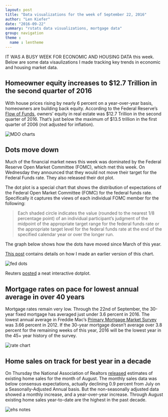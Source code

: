 ```yaml
---
layout: post
title: "Data visualizations for the week of September 22, 2016"
author: "Len Kiefer"
date: "2016-09-22"
summary: "rstats data visualizations, mortgage data"
group: navigation
theme :
  name : lentheme
---
```


IT WAS A BUSY WEEK FOR ECONOMIC AND HOUSING DATA this week. Below are some data visaulizations I made tracking key trends in economic and housing market data.

## Homeowner equity increases to $12.7 Trillion in the second quarter of 2016

With house prices rising by nearly 6 percent on a year-over-year basis, homeowners are building back equity.  According to the Federal Reserve's [Flow of Funds](https://www.federalreserve.gov/releases/z1/current/), owners' equity in real estate was $12.7 Trillion in the second quarter of 2016.  That's just below the maximum of $13.5 trillion in the first quarter of 2006 (not adjusted for inflation).

<img src="{{ site.url }}/img/charts_sep_22_2016/mdo story 2016Q2.gif" alt="MDO charts" />


## Dots move down

Much of the financial market news this week was dominated by the Federal Reserve Open Market Committee (FOMC), which met this week.  On Wednesday they announced that they would not move their target for the Federal Funds rate. They also released their dot plot. 

The dot plot is a special chart that shows the distribution of expectations of the Federal Open Market Committee (FOMC) for the federal funds rate. Specifically it captures the views of each individual FOMC member for the following:

> Each shaded circle indicates the value (rounded to the nearest 1/8 percentage point) of an individual participant's judgment of the midpoint of the appropriate target range for the federal funds rate or the appropriate target level for the federal funds rate at the end of the specified calendar year or over the longer run. 


The graph below shows how the dots have moved since March of this year. 

[This post]({% post_url 2016-06-22-Make-a-dotplot %}) contains details on how I made an earlier version of this chart.

<img src="{{ site.url }}/img/charts_sep_22_2016/fed_dots_2016 sep 21 2016.gif" alt="fed dots" />

Reuters [posted](http://fingfx.thomsonreuters.com/gfx/rngs/1/29/56/index.html) a neat interactive dotplot.

## Mortgage rates on pace for lowest annual average in over 40 years

Mortgage rates remain very low.  Through the 22nd of September, the 30-year fixed mortgage has averaged just under 3.6 percent in 2016.  The lowest annual average in Freddie Mac's [Primary Mortgage Market Survey](http://www.freddiemac.com/pmms/index.html) was 3.66 percent in 2012.  If the 30-year mortgage doesn't average over 3.8 percent for the remaining weeks of this year, 2016 will be the lowest year in the 45+ year history of the survey.

<img src="{{ site.url }}/img/charts_sep_22_2016/rate_9_20_2016_annual.gif" alt="rate chart" />

## Home sales on track for best year in a decade

On Thursday the National Association of Realtors [released](http://www.realtor.org/sites/default/files/reports/2016/embargoes/ehs-9-22/ehs-08-2016-overview-2016-09-22.pdf) estimates of existing home sales for the month of August. The monthly sales data was below consensus expectations, actually declining 0.9 percent from July on a Seasonally-Adjusted Annual basis. But the non-seasonally adjusted data showed a monthly increase, and a year-over-year increase.  Through August existing home sales year-to-date are the highest in the past decade.

<img src="{{ site.url }}/img/charts_sep_22_2016/ehs ytd aug 2016.gif" alt="ehs notes" />